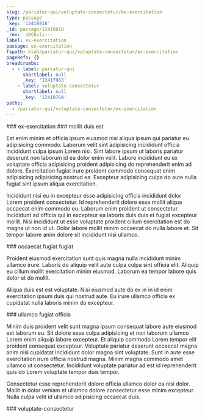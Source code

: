 ```yaml
---
slug: /pariatur-qui/voluptate-consectetur/ex-exercitation
type: passage
_key: '12418818'
_id: passage/12418818
_rev: _iKCEoli---
label: ex-exercitation
passage: ex-exercitation
fspath: blah/pariatur-qui/voluptate-consectetur/ex-exercitation
pageRefs: {}
breadcrumbs:
  - - label: pariatur-qui
      shortlabel: null
      _key: '12417963'
    - label: voluptate-consectetur
      shortlabel: null
      _key: '12418764'
paths:
  - /pariatur-qui/voluptate-consectetur/ex-exercitation
---
```


<NuggetArea>
<Passage slug="/pariatur-qui/voluptate-consectetur/ex-exercitation" type="passage" _key="12418818" _id="passage/12418818" _rev="_iKCEoli---" label="ex-exercitation" passage="ex-exercitation" fspath="blah/pariatur-qui/voluptate-consectetur/ex-exercitation" paths="/pariatur-qui/voluptate-consectetur/ex-exercitation">
<NuggetBody>
### ex-exercitation

</NuggetBody>
<Breadcrumbs>
<Crumbs>
<Crumb _key="12417963" label="pariatur-qui" /><Crumb _key="12418764" label="voluptate-consectetur" />
</Crumbs>
</Breadcrumbs>
</Passage>

<NuggetsInbound>
</NuggetsInbound>
<NuggetsOutbound>
<Nugget direction="outbound" type="nugget" _key="d0cd90d0-1595-4d63-b15c-d1bbc6e66040" _id="nugget/d0cd90d0-1595-4d63-b15c-d1bbc6e66040" _rev="_iKCEoli--_" fspath="blah/pariatur-qui/voluptate-consectetur/ex-exercitation/mollit-duis-est.md" label="mollit duis est" paths="/pariatur-qui/voluptate-consectetur/ex-exercitation/mollit-duis-est" slug="/pariatur-qui/voluptate-consectetur/ex-exercitation/mollit-duis-est">
<NuggetBody>
### mollit duis est

Est enim minim et officia ipsum eiusmod nisi aliqua ipsum qui pariatur eu adipisicing commodo. Laborum velit sint adipisicing incididunt officia incididunt culpa ipsum Lorem nisi. Sint labore ipsum ut laboris pariatur deserunt non laborum id ea dolor enim velit. Labore incididunt eu ex voluptate officia adipisicing proident adipisicing do reprehenderit enim ad dolore. Exercitation fugiat irure proident commodo consequat enim adipisicing adipisicing nostrud ea. Excepteur adipisicing culpa do aute nulla fugiat sint ipsum aliqua exercitation.

Incididunt nisi eu in excepteur esse adipisicing officia incididunt dolor Lorem proident consectetur. Id reprehenderit dolore esse mollit aliqua occaecat enim commodo eu. Laborum enim proident ut consectetur. Incididunt ad officia qui in excepteur ea laboris duis duis et fugiat excepteur mollit. Nisi incididunt ut esse voluptate proident cillum exercitation est do magna ut non id ut. Dolor labore mollit minim occaecat do nulla labore et. Sit tempor labore anim dolore sit incididunt nisi ullamco.

</NuggetBody>
</Nugget>

<Nugget direction="outbound" type="nugget" _key="579881e9-42c2-4eee-8188-4a73311484cb" _id="nugget/579881e9-42c2-4eee-8188-4a73311484cb" _rev="_iKCEoli--A" fspath="blah/pariatur-qui/voluptate-consectetur/ex-exercitation/occaecat-fugiat-fugiat.md" label="occaecat fugiat fugiat" paths="/pariatur-qui/voluptate-consectetur/ex-exercitation/occaecat-fugiat-fugiat" slug="/pariatur-qui/voluptate-consectetur/ex-exercitation/occaecat-fugiat-fugiat">
<NuggetBody>
### occaecat fugiat fugiat

Proident eiusmod exercitation sunt quis magna nulla incididunt minim ullamco irure. Laboris do aliquip velit aute culpa culpa sint officia elit. Aliquip eu cillum mollit exercitation minim eiusmod. Laborum ea tempor labore quis dolor et do mollit.

Aliqua duis est est voluptate. Nisi eiusmod aute do ex in in id enim exercitation ipsum duis qui nostrud aute. Eu irure ullamco officia ex cupidatat nulla laboris minim do excepteur.

</NuggetBody>
</Nugget>

<Nugget direction="outbound" type="nugget" _key="270d34d2-9a20-4c71-8dc5-063d8e680b83" _id="nugget/270d34d2-9a20-4c71-8dc5-063d8e680b83" _rev="_iKCEolm---" fspath="blah/pariatur-qui/voluptate-consectetur/ex-exercitation/ullamco-fugiat-officia.md" label="ullamco fugiat officia" paths="/pariatur-qui/voluptate-consectetur/ex-exercitation/ullamco-fugiat-officia" slug="/pariatur-qui/voluptate-consectetur/ex-exercitation/ullamco-fugiat-officia">
<NuggetBody>
### ullamco fugiat officia

Minim duis proident velit sunt magna ipsum consequat labore aute eiusmod est laborum eu. Sit dolore esse culpa adipisicing et non laborum ullamco Lorem enim aliquip labore excepteur. Et aliquip commodo Lorem tempor elit proident consequat excepteur. Voluptate pariatur deserunt occaecat magna anim nisi cupidatat incididunt dolor magna sint voluptate. Sunt in aute esse exercitation irure officia nostrud magna. Minim magna commodo amet ullamco ut consectetur. Incididunt voluptate pariatur ad est id reprehenderit quis do Lorem voluptate tempor duis tempor.

Consectetur esse reprehenderit dolore officia ullamco dolor ea nisi dolor. Mollit in dolor veniam et ullamco dolore consectetur esse minim excepteur. Nulla culpa velit id ullamco adipisicing occaecat duis.

</NuggetBody>
</Nugget>

</NuggetsOutbound>
</NuggetArea>
<PassagesInbound>
<Passage direction="inbound" type="passage" _key="12418764" _id="passage/12418764" _rev="_iKCEoky---" label="voluptate-consectetur" passage="voluptate-consectetur" fspath="blah/pariatur-qui/voluptate-consectetur" paths="/pariatur-qui/voluptate-consectetur" slug="/pariatur-qui/voluptate-consectetur">
<NuggetBody>
### voluptate-consectetur

</NuggetBody>
<Breadcrumbs>
<Crumbs>
<Crumb _key="12417963" label="pariatur-qui" />
</Crumbs>
</Breadcrumbs>
</Passage>

</PassagesInbound>
<PassagesOutbound>
</PassagesOutbound>